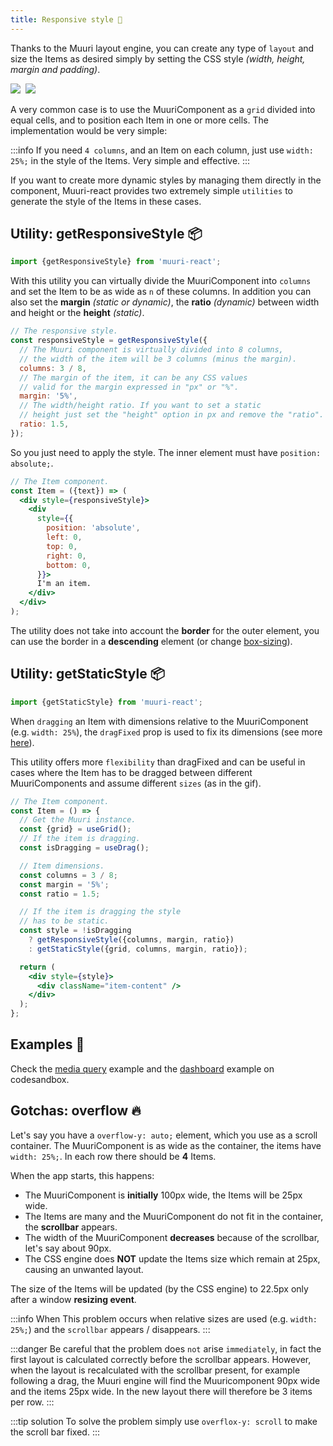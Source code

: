 ```yaml
---
title: Responsive style 👗
---
```



Thanks to the Muuri layout engine, you can create any type of `layout` and size the Items as desired simply by setting the CSS style _(width, height, margin and padding)_.

<div>
  <img src={useBaseUrl('gifs/dashboard.gif')} style={{width: '45%'}} />
  <img style={{width: '4%'}} />
  <img
    src={useBaseUrl('gifs/mediaquery.gif')}
    style={{width: '44%', paddingBottom: '1%'}}
  />
</div>

A very common case is to use the MuuriComponent as a `grid` divided into equal cells, and to position each Item in one or more cells. The implementation would be very simple:

:::info
If you need `4 columns`, and an Item on each column, just use `width: 25%;` in the style of the Items. Very simple and effective.
:::

If you want to create more dynamic styles by managing them directly in the component, Muuri-react provides two extremely simple `utilities` to generate the style of the Items in these cases.

## Utility: getResponsiveStyle 📦

```js
import {getResponsiveStyle} from 'muuri-react';
```

With this utility you can virtually divide the MuuriComponent into `columns` and set the Item to be as wide as `n` of these columns. In addition you can also set the **margin** _(static or dynamic)_, the **ratio** _(dynamic)_ between width and height or the **height** _(static)_.

```js
// The responsive style.
const responsiveStyle = getResponsiveStyle({
  // The Muuri component is virtually divided into 8 columns,
  // the width of the item will be 3 columns (minus the margin).
  columns: 3 / 8,
  // The margin of the item, it can be any CSS values
  // valid for the margin expressed in "px" or "%".
  margin: '5%',
  // The width/height ratio. If you want to set a static
  // height just set the "height" option in px and remove the "ratio".
  ratio: 1.5,
});
```

So you just need to apply the style. The inner element must have `position: absolute;`.

```jsx
// The Item component.
const Item = ({text}) => (
  <div style={responsiveStyle}>
    <div
      style={{
        position: 'absolute',
        left: 0,
        top: 0,
        right: 0,
        bottom: 0,
      }}>
      I'm an item.
    </div>
  </div>
);
```

The utility does not take into account the **border** for the outer element, you can use the border in a **descending** element (or change [box-sizing](https://developer.mozilla.org/en-US/docs/Web/CSS/box-sizing)).

## Utility: getStaticStyle 📦

```js
import {getStaticStyle} from 'muuri-react';
```

When `dragging` an Item with dimensions relative to the MuuriComponent (e.g. `width: 25%`), the `dragFixed` prop is used to fix its dimensions (see more [here](../usage/items-dimensions#dimensions-when-dragging-)).

This utility offers more `flexibility` than dragFixed and can be useful in cases where the Item has to be dragged between different MuuriComponents and assume different `sizes` (as in the gif).

```jsx
// The Item component.
const Item = () => {
  // Get the Muuri instance.
  const {grid} = useGrid();
  // If the item is dragging.
  const isDragging = useDrag();

  // Item dimensions.
  const columns = 3 / 8;
  const margin = '5%';
  const ratio = 1.5;

  // If the item is dragging the style
  // has to be static.
  const style = !isDragging
    ? getResponsiveStyle({columns, margin, ratio})
    : getStaticStyle({grid, columns, margin, ratio});

  return (
    <div style={style}>
      <div className="item-content" />
    </div>
  );
};
```

## Examples 📖

Check the [media query](https://codesandbox.io/s/muuri-react-media-query-q6sy6) example and the [dashboard](https://codesandbox.io/s/muuri-react-dashboard-penbe) example on codesandbox.

## Gotchas: overflow 🔥

Let's say you have a `overflow-y: auto;` element, which you use as a scroll container. The MuuriComponent is as wide as the container, the items have `width: 25%;`. In each row there should be **4** Items.

When the app starts, this happens:

- The MuuriComponent is **initially** 100px wide, the Items will be 25px wide.
- The Items are many and the MuuriComponent do not fit in the container, the **scrollbar** appears.
- The width of the MuuriComponent **decreases** because of the scrollbar, let's say about 90px.
- The CSS engine does **NOT** update the Items size which remain at 25px, causing an unwanted layout.

The size of the Items will be updated (by the CSS engine) to 22.5px only after a window **resizing event**.

:::info When
This problem occurs when relative sizes are used (e.g. `width: 25%;`) and the `scrollbar` appears / disappears.
:::

:::danger
Be careful that the problem does `not` arise `immediately`, in fact the first layout is calculated correctly before the scrollbar appears. However, when the layout is recalculated with the scrollbar present, for example following a drag, the Muuri engine will find the Muuricomponent 90px wide and the items 25px wide. In the new layout there will therefore be 3 items per row.
:::

:::tip solution
To solve the problem simply use `overflox-y: scroll` to make the scroll bar fixed.
:::
